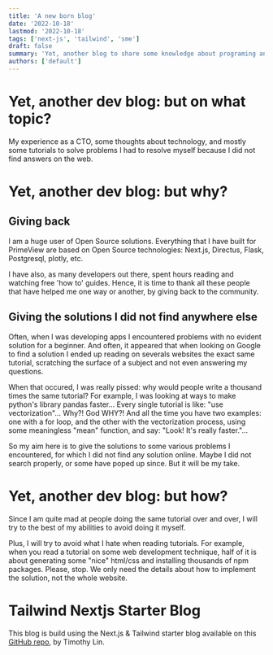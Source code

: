 ```yaml
---
title: 'A new born blog'
date: '2022-10-18'
lastmod: '2022-10-18'
tags: ['next-js', 'tailwind', 'sme']
draft: false
summary: 'Yet, another blog to share some knowledge about programing and a little more.'
authors: ['default']
---
```


# Yet, another dev blog: but on what topic?

My experience as a CTO, some thoughts about technology, and mostly some tutorials to solve problems I had to
resolve myself because I did not find answers on the web.

# Yet, another dev blog: but why?

## Giving back

I am a huge user of Open Source solutions. Everything that I have built for PrimeView are
based on Open Source technologies: Next.js, Directus, Flask, Postgresql, plotly, etc.

I have also, as many developers out there, spent hours reading and watching free 'how to' guides.
Hence, it is time to thank all these people that have helped me one way or another, by giving back
to the community.

## Giving the solutions I did not find anywhere else

Often, when I was developing apps I encountered problems with no evident solution for a beginner. And often,
it appeared that when looking on Google to find a solution I ended up reading on severals websites the exact
same tutorial, scratching the surface of a subject and not even answering my questions.

When that occured, I was really pissed: why would people write a thousand times the same tutorial? For example,
I was looking at ways to make python's library pandas faster... Every single tutorial is like: "use vectorization"...
Why?! God WHY?! And all the time you have two examples: one with a for loop, and the other with the vectorization process,
using some meaningless "mean" function, and say: "Look! It's really faster."...

So my aim here is to give the solutions to some various problems I encountered, for which I did not find any solution
online. Maybe I did not search properly, or some have poped up since. But it will be my take.

# Yet, another dev blog: but how?

Since I am quite mad at people doing the same tutorial over and over, I will try to the best of my
abilities to avoid doing it myself.

Plus, I will try to avoid what I hate when reading tutorials. For example, when you read a tutorial on
some web development technique, half of it is about generating some "nice" html/css and installing thousands of
npm packages. Please, stop. We only need the details about how to implement the solution, not the whole website.

# Tailwind Nextjs Starter Blog

This blog is build using the Next.js & Tailwind starter blog available on this
[GitHub repo](https://github.com/timlrx/tailwind-nextjs-starter-blog), by Timothy Lin.
